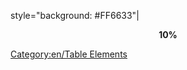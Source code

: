style="background: #FF6633"|<center>'''10%'''</center>
<noinclude>[[Category:en/Table Elements]]</noinclude>